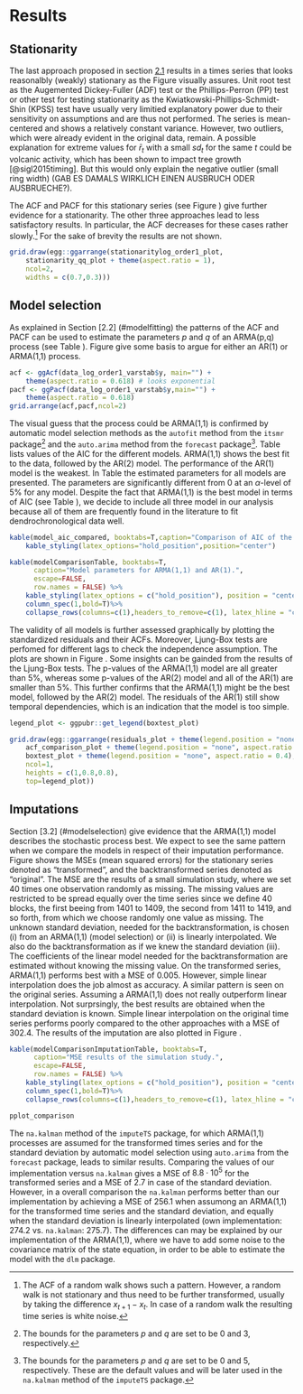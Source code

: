# Results {#results}

## Stationarity {#stationarity}
The last approach proposed in section [2.1](#transformations) results in a times series that looks reasonalbly (weakly) stationary as the Figure \ref{fig:stationarity} visually assures. Unit root test as the Augemented Dickey-Fuller (ADF) test or the Phillips-Perron (PP) test or other test for testing stationarity as the Kwiatkowski-Phillips-Schmidt-Shin (KPSS) test have usually very limitied explanatory power due to their sensitivity on assumptions and are thus not performed. The series is mean-centered and shows a relatively constant variance. However, two outliers, which were already evident in the original data, remain. A possible explanation for extreme values for $\bar{r}_t$ with a small $sd_t$ for the same $t$ could be volcanic activity, which has been shown to impact tree growth [@sigl2015timing]. But this would only explain the negative outlier (small ring width) (GAB ES DAMALS WIRKLICH EINEN AUSBRUCH ODER AUSBRUECHE?). 

The ACF and PACF for this stationary series (see Figure \ref{fig:acfpacf_chosen}) give further evidence for a stationarity. The other three approaches lead to less satisfactory results. In particular, the ACF decreases for these cases rather slowly.^[The ACF of a random walk shows such a pattern. However, a random walk is not stationary and thus need to be further transformed, usually by taking the difference $x_{t+1} - x_t$. In case of a random walk the resulting time series is white noise.] For the sake of brevity the results are not shown.

```r
grid.draw(egg::ggarrange(stationaritylog_order1_plot,
    stationarity_qq_plot + theme(aspect.ratio = 1),
    ncol=2,
    widths = c(0.7,0.3)))
```

## Model selection {#modelselection}
As explained in Section [2.2] (#modelfitting) the patterns of the ACF and PACF can be used to estimate the parameters $p$ and $q$ of an ARMA(p,q) process (see Table \ref{tab:acfpacfdecision}). Figure \ref{fig:acfpacf_chosen} give some basis to argue for either an AR(1) or ARMA(1,1) process.

```r
acf <- ggAcf(data_log_order1_varstab$y, main="") +
    theme(aspect.ratio = 0.618) # looks exponential
pacf <- ggPacf(data_log_order1_varstab$y,main="") +
    theme(aspect.ratio = 0.618) 
grid.arrange(acf,pacf,ncol=2)

```

The visual guess that the process could be ARMA(1,1) is confirmed by automatic model selection methods as the `autofit` method from the `itsmr` package^[The bounds for the parameters $p$ and $q$ are set to be 0 and 3, respectively.] and the `auto.arima` method from the `forecast` package^[The bounds for the parameters $p$ and $q$ are set to be 0 and 5, respectively. These are the default values and will be later used in the `na.kalman` method of the `imputeTS` package.]. Table \ref{tab:modelaic} lists values of the AIC for the different models. ARMA(1,1) shows the best fit to the data, followed by the AR(2) model. The performance of the AR(1) model is the weakest. In Table \ref{tab:modelcomp} the estimated parameters for all models are presented. The parameters are significantly different from 0 at an $\alpha$-level of 5\% for any model. Despite the fact that ARMA(1,1) is the best model in terms of AIC (see Table \ref{tab:modelaic}), we decide to include all three model in our analysis because all of them are frequently found in the literature to fit dendrochronological data well.

```r
kable(model_aic_compared, booktabs=T,caption="Comparison of AIC of the fitted models.") %>%
    kable_styling(latex_options="hold_position",position="center")
```


```r
kable(modelComparisonTable, booktabs=T,
      caption="Model parameters for ARMA(1,1) and AR(1).",
      escape=FALSE,
      row.names = FALSE) %>%
    kable_styling(latex_options = c("hold_position"), position = "center") %>%
    column_spec(1,bold=T)%>%
    collapse_rows(columns=c(1),headers_to_remove=c(1), latex_hline = "custom", custom_latex_hline = 1)
```

The validity of all models is further assessed graphically by plotting the standardized residuals and their ACFs. Moreover, Ljung-Box tests are perfomed for different lags to check the independence assumption. The plots are shown in Figure \ref{fig:tsdiag}. Some insights can be gainded from the results of the Ljung-Box tests. The p-values of the ARMA(1,1) model are all greater than 5\%, whereas some p-values of the AR(2) model and all of the AR(1) are smaller than 5\%. This further confirms that the ARMA(1,1) might be the best model, followed by the AR(2) model. The residuals of the AR(1) still show temporal dependencies, which is an indication that the model is too simple. 

```r

legend_plot <- ggpubr::get_legend(boxtest_plot)

grid.draw(egg::ggarrange(residuals_plot + theme(legend.position = "none"),
    acf_comparison_plot + theme(legend.position = "none", aspect.ratio = 0.4),
    boxtest_plot + theme(legend.position = "none", aspect.ratio = 0.4),
    ncol=1,
    heights = c(1,0.8,0.8),
    top=legend_plot))

```

## Imputations {#imputaionsII}
Section [3.2] (#modelselection) give evidence that the ARMA(1,1) model describes the stochastic process best. We expect to see the same pattern when we compare the models in respect of their imputation performance. Figure \ref{tab:modelcomp} shows the MSEs (mean squared errors) for the stationary series denoted as "transformed", and the backtransformed series denoted as "original". The MSE are the results of a small simulation study, where we set 40 times one observation randomly as missing. The missing values are restricted to  be spread equally over the time series since we define 40 blocks, the first beeing from 1401 to 1409, the second from 1411 to 1419, and so forth, from which we choose randomly one value as missing. The unknown standard deviation, needed for the backtransformation, is chosen (i) from an ARMA(1,1) (model selection) or (ii) is linearly interpolated. We also do the backtransformation as if we knew the standard deviation (iii). The coefficients of the linear model needed for the backtransformation are estimated without knowing the missing value. On the transformed series, ARMA(1,1) performs best with a MSE of 0.005. However, simple linear interpolation does the job almost as accuracy. A similar pattern is seen on the original series. Assuming a ARMA(1,1) does not really outperform linear interpolation. Not surprsingly, the best results are obtained when the standard deviation is known. Simple linear interpolation on the original time series performs poorly compared to the other approaches with a MSE of 302.4. The results of the imputation are also plotted in Figure \ref{fig:imputationcomparison}.

```r
kable(modelComparisonImputationTable, booktabs=T,
      caption="MSE results of the simulation study.",
      escape=FALSE,
      row.names = FALSE) %>%
    kable_styling(latex_options = c("hold_position"), position = "center") %>%
    column_spec(1,bold=T)%>%
    collapse_rows(columns=c(1),headers_to_remove=c(1), latex_hline = "custom", custom_latex_hline = 1)
```

```r
pplot_comparison
```

The `na.kalman` method of the `imputeTS` package, for which ARMA(1,1) processes are assumed for the transformed times series and for the standard deviation by automatic model selection using `auto.arima` from the `forecast` package, leads to similar results. Comparing the values of our implementation versus `na.kalman` gives a MSE of $\text{8.8}\cdot \text{10}^\text{5}$ for the transformed series and a MSE of 2.7 in case of the standard deviation. However, in a overall comparison the `na.kalman` performs better than our implementation by achieving a MSE of 256.1 when assumong an ARMA(1,1) for the transformed time series and the standard deviation, and equally when the standard deviation is linearly interpolated (own implementation: 274.2 vs. `na.kalman`: 275.7). The differences can may be explained by our implementation of the ARMA(1,1), where we have to add some noise to the covariance matrix of the state equation, in order to be able to estimate the model with the `dlm` package. 

